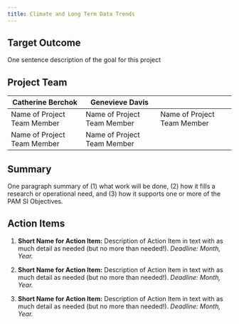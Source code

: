 ```yaml
---
title: Climate and Long Term Data Trends
---
```


## Target Outcome

One sentence description of the goal for this project

## Project Team

| Catherine Berchok           | Genevieve Davis             |                             |
|-----------------------------|-----------------------------|-----------------------------|
| Name of Project Team Member | Name of Project Team Member | Name of Project Team Member |
| Name of Project Team Member | Name of Project Team Member |                             |

## Summary

One paragraph summary of (1) what work will be done, (2) how it fills a research or operational need, and (3) how it supports one or more of the PAM SI Objectives.

## Action Items

1.  **Short Name for Action Item:** Description of Action Item in text with as much detail as needed (but no more than needed!). *Deadline: Month, Year.*

2.  **Short Name for Action Item:** Description of Action Item in text with as much detail as needed (but no more than needed!). *Deadline: Month, Year.*

3.  **Short Name for Action Item:** Description of Action Item in text with as much detail as needed (but no more than needed!). *Deadline: Month, Year.*
